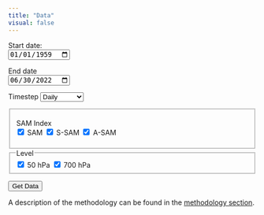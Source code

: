 ```yaml
---
title: "Data"
visual: false
---
```



<form>

  <label for="mindate">Start date:</label><br>
  <input type="date" id="mindate" name="mindate" value="1959-01-01"><br> 
  
  <label for="maxdate">End date</label><br>
  <input type="date" id="maxdate" name="maxdate" value="2022-06-30">
  
  <label for="timestep">Timestep</label> 
  <select name="timestep" id="timestep"> 
    <option value="daily">Daily</option>
    <option value="monthly">Monthly</option> 
    <option value="seasonally">Seasonally</option> 
  </select>
  
  <fieldset>
    <legend>SAM Index</legend>
    <input type="checkbox" id="SAM" name="term" value="full" checked> 
    <label for="SAM">SAM</label> 
    <input type="checkbox" id="SSAM" name="term" value="sym" checked> 
    <label for="SSAM">S-SAM</label>
    <input type="checkbox" id="ASAM" name="term" value="asym" checked> 
    <label for="ASAM">A-SAM</label>
  
  </fieldset>
  
  <fieldset>
    <legend>Level</legend>
    <input type="checkbox" id="50" name="level" value="50" checked> 
    <label for="50">50 hPa</label>
    <input type="checkbox" id="700" name="level" value="700" checked> 
    <label for="700">700 hPa</label>
  </fieldset>
  
  <input id = "get-data" type="submit" formaction="https://frozen-journey-02456.herokuapp.com/getsam" value="Get Data">

</form>

A description of the methodology can be found in the [methodology section](methodology.qmd).

